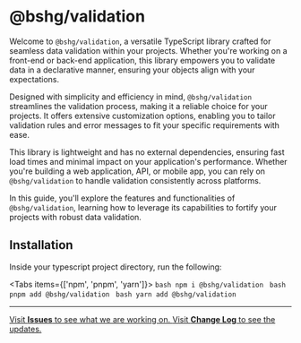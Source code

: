 
# @bshg/validation

Welcome to `@bshg/validation`, a versatile TypeScript library crafted for seamless data validation within your projects. Whether you're working on a front-end or back-end application, this library empowers you to validate data in a declarative manner, ensuring your objects align with your expectations.

Designed with simplicity and efficiency in mind, `@bshg/validation` streamlines the validation process, making it a reliable choice for your projects. It offers extensive customization options, enabling you to tailor validation rules and error messages to fit your specific requirements with ease.

This library is lightweight and has no external dependencies, ensuring fast load times and minimal impact on your application's performance. Whether you're building a web application, API, or mobile app, you can rely on `@bshg/validation` to handle validation consistently across platforms.

In this guide, you'll explore the features and functionalities of `@bshg/validation`, learning how to leverage its capabilities to fortify your projects with robust data validation.

## Installation
Inside your typescript project directory, run the following:

<Tabs items={['npm', 'pnpm', 'yarn']}>
    <Tab>
        ```bash
        npm i @bshg/validation
        ```
    </Tab>
    <Tab>
        ```bash
        pnpm add @bshg/validation
        ```
    </Tab>
    <Tab>
        ```bash
        yarn add @bshg/validation
        ```
    </Tab>
</Tabs>

---
<a href="https://github.com/bsh-generator/bshg_validation_ts/issues" target="_blank">
    <Callout type="info">
        Visit <b>Issues</b> to see what we are working on.
    </Callout>
</a>
<a href="https://github.com/bsh-generator/bshg_validation_ts/blob/main/CHANGELOG.md" target="_blank">
    <Callout type="info">
        Visit <b>Change Log</b> to see the updates.
    </Callout>
</a>